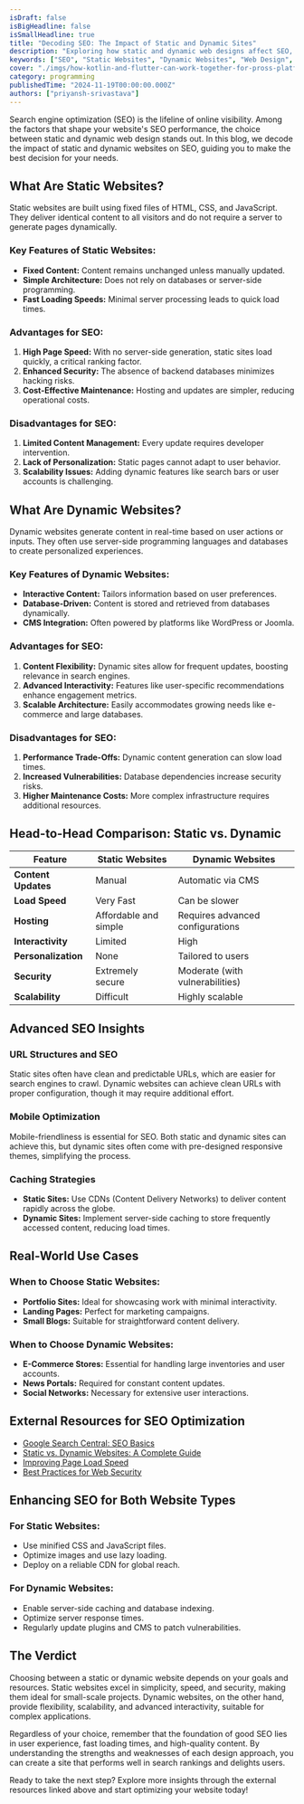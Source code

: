 ```yaml
---
isDraft: false
isBigHeadline: false
isSmallHeadline: true
title: "Decoding SEO: The Impact of Static and Dynamic Sites"
description: "Exploring how static and dynamic web designs affect SEO, with insights, comparisons, and optimization tips."
keywords: ["SEO", "Static Websites", "Dynamic Websites", "Web Design", "Search Engine Optimization"]
cover: "./imgs/how-kotlin-and-flutter-can-work-together-for-pross-platform-development.jpeg"
category: programming
publishedTime: "2024-11-19T00:00:00.000Z"
authors: ["priyansh-srivastava"]
---
```


Search engine optimization (SEO) is the lifeline of online visibility. Among the factors that shape your website's SEO performance, the choice between static and dynamic web design stands out. In this blog, we decode the impact of static and dynamic websites on SEO, guiding you to make the best decision for your needs.

## What Are Static Websites?

Static websites are built using fixed files of HTML, CSS, and JavaScript. They deliver identical content to all visitors and do not require a server to generate pages dynamically.

### Key Features of Static Websites:
- **Fixed Content:** Content remains unchanged unless manually updated.
- **Simple Architecture:** Does not rely on databases or server-side programming.
- **Fast Loading Speeds:** Minimal server processing leads to quick load times.

### Advantages for SEO:
1. **High Page Speed:** With no server-side generation, static sites load quickly, a critical ranking factor.
2. **Enhanced Security:** The absence of backend databases minimizes hacking risks.
3. **Cost-Effective Maintenance:** Hosting and updates are simpler, reducing operational costs.

### Disadvantages for SEO:
1. **Limited Content Management:** Every update requires developer intervention.
2. **Lack of Personalization:** Static pages cannot adapt to user behavior.
3. **Scalability Issues:** Adding dynamic features like search bars or user accounts is challenging.

## What Are Dynamic Websites?

Dynamic websites generate content in real-time based on user actions or inputs. They often use server-side programming languages and databases to create personalized experiences.

### Key Features of Dynamic Websites:
- **Interactive Content:** Tailors information based on user preferences.
- **Database-Driven:** Content is stored and retrieved from databases dynamically.
- **CMS Integration:** Often powered by platforms like WordPress or Joomla.

### Advantages for SEO:
1. **Content Flexibility:** Dynamic sites allow for frequent updates, boosting relevance in search engines.
2. **Advanced Interactivity:** Features like user-specific recommendations enhance engagement metrics.
3. **Scalable Architecture:** Easily accommodates growing needs like e-commerce and large databases.

### Disadvantages for SEO:
1. **Performance Trade-Offs:** Dynamic content generation can slow load times.
2. **Increased Vulnerabilities:** Database dependencies increase security risks.
3. **Higher Maintenance Costs:** More complex infrastructure requires additional resources.

## Head-to-Head Comparison: Static vs. Dynamic

| Feature               | Static Websites                     | Dynamic Websites                   |
|-----------------------|-------------------------------------|-------------------------------------|
| **Content Updates**   | Manual                              | Automatic via CMS                  |
| **Load Speed**        | Very Fast                           | Can be slower                      |
| **Hosting**           | Affordable and simple               | Requires advanced configurations   |
| **Interactivity**     | Limited                             | High                               |
| **Personalization**   | None                                | Tailored to users                  |
| **Security**          | Extremely secure                    | Moderate (with vulnerabilities)    |
| **Scalability**       | Difficult                           | Highly scalable                    |

## Advanced SEO Insights

### URL Structures and SEO
Static sites often have clean and predictable URLs, which are easier for search engines to crawl. Dynamic websites can achieve clean URLs with proper configuration, though it may require additional effort.

### Mobile Optimization
Mobile-friendliness is essential for SEO. Both static and dynamic sites can achieve this, but dynamic sites often come with pre-designed responsive themes, simplifying the process.

### Caching Strategies
- **Static Sites:** Use CDNs (Content Delivery Networks) to deliver content rapidly across the globe.
- **Dynamic Sites:** Implement server-side caching to store frequently accessed content, reducing load times.

## Real-World Use Cases

### When to Choose Static Websites:
- **Portfolio Sites:** Ideal for showcasing work with minimal interactivity.
- **Landing Pages:** Perfect for marketing campaigns.
- **Small Blogs:** Suitable for straightforward content delivery.

### When to Choose Dynamic Websites:
- **E-Commerce Stores:** Essential for handling large inventories and user accounts.
- **News Portals:** Required for constant content updates.
- **Social Networks:** Necessary for extensive user interactions.

## External Resources for SEO Optimization

- [Google Search Central: SEO Basics](https://developers.google.com/search/docs/fundamentals/seo-starter-guide)
- [Static vs. Dynamic Websites: A Complete Guide](https://www.hostgator.com/blog/static-vs-dynamic-websites/)
- [Improving Page Load Speed](https://developers.google.com/speed/pagespeed/)
- [Best Practices for Web Security](https://owasp.org/www-project-top-ten/)

## Enhancing SEO for Both Website Types

### For Static Websites:
- Use minified CSS and JavaScript files.
- Optimize images and use lazy loading.
- Deploy on a reliable CDN for global reach.

### For Dynamic Websites:
- Enable server-side caching and database indexing.
- Optimize server response times.
- Regularly update plugins and CMS to patch vulnerabilities.

## The Verdict

Choosing between a static or dynamic website depends on your goals and resources. Static websites excel in simplicity, speed, and security, making them ideal for small-scale projects. Dynamic websites, on the other hand, provide flexibility, scalability, and advanced interactivity, suitable for complex applications.

Regardless of your choice, remember that the foundation of good SEO lies in user experience, fast loading times, and high-quality content. By understanding the strengths and weaknesses of each design approach, you can create a site that performs well in search rankings and delights users.

Ready to take the next step? Explore more insights through the external resources linked above and start optimizing your website today!
